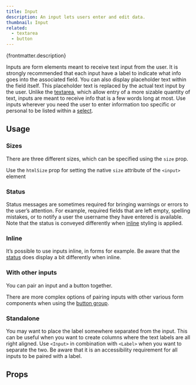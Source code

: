 ```yaml
---
title: Input
description: An input lets users enter and edit data.
thumbnail: Input
related:
  - textarea
  - button
---
```


<p>{frontmatter.description}</p>

<LiveExample src='Input.main.jsx' truncate={false}>
  <AllExamples.InputMainExample client:load />
</LiveExample>

Inputs are form elements meant to receive text input from the user. It is strongly recommended that each input have a label to indicate what info goes into the associated field. You can also display placeholder text within the field itself. This placeholder text is replaced by the actual text input by the user. Unlike the [textarea](textarea), which allow entry of a more sizable quantity of text, inputs are meant to receive info that is a few words long at most. Use inputs wherever you need the user to enter information too specific or personal to be listed within a [select](select).

## Usage

### Sizes

There are three different sizes, which can be specified using the `size` prop.

<LiveExample src='Input.sizes.jsx'>
  <AllExamples.InputSizesExample client:load />
</LiveExample>

Use the `htmlSize` prop for setting the native `size` attribute of the `<input>` element

### Status

Status messages are sometimes required for bringing warnings or errors to the user’s attention. For example, required fields that are left empty, spelling mistakes, or to notify a user the username they have entered is available. Note that the status is conveyed differently when [inline](#inline) styling is applied.

<LiveExample src='Input.status.jsx'>
  <AllExamples.InputStatusExample client:load />
</LiveExample>

### Inline

It’s possible to use inputs inline, in forms for example. Be aware that the [status](#status) does display a bit differently when inline.

<LiveExample src='Input.inline.jsx'>
  <AllExamples.InputInlineExample client:load />
</LiveExample>

### With other inputs

You can pair an input and a button together.

<LiveExample src='Input.button.jsx'>
  <AllExamples.InputButtonExample client:load />
</LiveExample>

There are more complex options of pairing inputs with other various form components when using the [button group](buttongroup).

<LiveExample src='ButtonGroup.input.jsx'>
  <AllExamples.ButtonGroupInputExample client:load />
</LiveExample>

### Standalone

You may want to place the label somewhere separated from the input. This can be useful when you want to create columns where the text labels are all right aligned. Use `<Input>` in combination with `<Label>` when you want to separate the two. Be aware that it is an accessibility requirement for all inputs to be paired with a label.

<LiveExample src='Input.separatelabel.jsx'>
  <AllExamples.InputSeparateLabelExample client:load />
</LiveExample>

## Props

<PropsTable path='@itwin/itwinui-react/esm/core/LabeledInput/LabeledInput.d.ts' />
